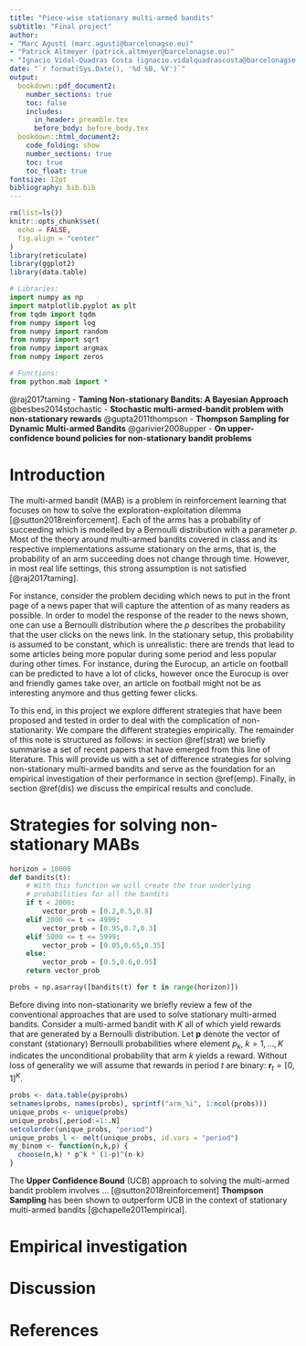 ```yaml
---
title: "Piece-wise stationary multi-armed bandits"
subtitle: "Final project"
author: 
- "Marc Agustí (marc.agusti@barcelonagse.eu)"
- "Patrick Altmeyer (patrick.altmeyer@barcelonagse.eu)"
- "Ignacio Vidal-Quadras Costa (ignacio.vidalquadrascosta@barcelonagse.eu)"
date: "`r format(Sys.Date(), '%d %B, %Y')`"
output: 
  bookdown::pdf_document2:
    number_sections: true
    toc: false
    includes:
      in_header: preamble.tex
      before_body: before_body.tex
  bookdown::html_document2:
    code_folding: show
    number_sections: true
    toc: true
    toc_float: true
fontsize: 12pt
bibliography: bib.bib
---
```


```r
rm(list=ls())
knitr::opts_chunk$set(
  echo = FALSE, 
  fig.align = "center"
)
library(reticulate)
library(ggplot2)
library(data.table)
```

```python
# Libraries:
import numpy as np
import matplotlib.pyplot as plt
from tqdm import tqdm
from numpy import log
from numpy import random
from numpy import sqrt
from numpy import argmax
from numpy import zeros

# Functions:
from python.mab import *
```



@raj2017taming - **Taming Non-stationary Bandits: A Bayesian Approach**
@besbes2014stochastic - **Stochastic multi-armed-bandit problem with non-stationary rewards**
@gupta2011thompson - **Thompson Sampling for Dynamic Multi-armed Bandits**
@garivier2008upper - **On upper-confidence bound policies for non-stationary bandit problems**

\pagebreak

# Introduction

The multi-armed bandit (MAB) is a problem in reinforcement learning that focuses on how to solve the exploration-exploitation dilemma [@sutton2018reinforcement]. Each of the arms has a probability of succeeding which is modelled by a Bernoulli distribution with a parameter $p$. Most of the theory around multi-armed bandits covered in class and its respective implementations assume stationary on the arms, that is, the probability of an arm succeeding does not change through time. However, in most real life settings, this strong assumption is not satisfied [@raj2017taming]. 

For instance, consider the problem deciding which news to put in the front page of a news paper that will capture the attention of as many readers as possible. In order to model the response of the reader to the news shown, one can use a Bernoulli distribution where the $p$ describes the probability that the user clicks on the news link. In the stationary setup, this probability is assumed to be constant, which is unrealistic: there are trends that lead to some articles being more popular during some period and less popular during other times. For instance, during the Eurocup, an article on football can be predicted to have a lot of clicks, however once the Eurocup is over and friendly games take over, an article on football might not be as interesting anymore and thus getting fewer clicks.

To this end, in this project we explore different strategies that have been proposed and tested in order to deal with the complication of non-stationarity. We compare the different strategies empirically. The remainder of this note is structured as follows: in section \@ref(strat) we briefly summarise a set of recent papers that have emerged from this line of literature. This will provide us with a set of difference strategies for solving non-stationary multi-armed bandits and serve as the foundation for an empirical investigation of their performance in section \@ref(emp). Finally, in section \@ref(dis) we discuss the empirical results and conclude.

# Strategies for solving non-stationary MABs {#strat}

```python
horizon = 10000
def bandits(t):
    # With this function we will create the true underlying 
    # probabilities for all the bandits 
    if t < 2000:
        vector_prob = [0.2,0.5,0.8]
    elif 2000 <= t <= 4999:
        vector_prob = [0.95,0.7,0.3]
    elif 5000 <= t <= 5999:
        vector_prob = [0.05,0.65,0.35]
    else:
        vector_prob = [0.5,0.6,0.95]
    return vector_prob

probs = np.asarray([bandits(t) for t in range(horizon)])
```

Before diving into non-stationarity we briefly review a few of the conventional approaches that are used to solve stationary multi-armed bandits. Consider a multi-armed bandit with $K$ all of which yield rewards that are generated by a Bernoulli distribution. Let $\mathbf{p}$ denote the vector of constant (stationary) Bernoulli probabilities where element $p_k$, $k=1,...,K$ indicates the unconditional probability that arm $k$ yields a reward. Without loss of generality we will assume that rewards in period $t$ are binary: $\mathbf{r}_t=[0,1]^{K}$.

```r
probs <- data.table(py$probs)
setnames(probs, names(probs), sprintf("arm_%i", 1:ncol(probs)))
unique_probs <- unique(probs)
unique_probs[,period:=1:.N]
setcolorder(unique_probs, "period")
unique_probs_l <- melt(unique_probs, id.vars = "period")
my_binom <- function(n,k,p) {
  choose(n,k) * p^k * (1-p)^(n-k)
}

```

The **Upper Confidence Bound** (UCB) approach to solving the multi-armed bandit problem involves ... [@sutton2018reinforcement]
**Thompson Sampling** has been shown to outperform UCB in the context of stationary multi-armed bandits [@chapelle2011empirical].

# Empirical investigation {#emp}

# Discussion {#dis}

\FloatBarrier
\pagebreak

# References {-}

<div id="refs"></div>



